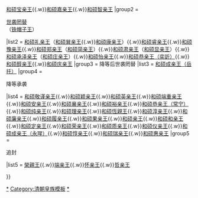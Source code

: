{{Navbox
|name  = 清朝宗室亲王
|title = [[清朝宗室亲王列表|清朝宗室亲王]]
|state = collapsed
|groupstyle=text-align:left;
|belowstyle = 
|above=
|group1 = <div class="center">入继大统</div>
|list1  = [[雍正帝|和硕雍亲王]]{{.w}}[[乾隆帝|和硕宝亲王]]{{.w}}[[嘉庆帝|和硕嘉亲王]]{{.w}}[[道光帝|和硕智亲王]]
|group2 = <div class="center">[[世袭罔替]]<br>（[[铁帽子王]]）</div>
|list2  = [[禮親王|和硕礼亲王]]（[[禮親王|和硕巽亲王]]{{.w}}[[禮親王|和硕康亲王]]）{{.w}}[[睿亲王|和硕睿亲王]]{{.w}}[[豫亲王|和硕豫亲王]]{{.w}}[[郑亲王|和硕郑亲王]]（[[郑亲王|和硕简亲王]]）{{.w}}[[肃亲王|和硕肃亲王]]（[[肃亲王|和硕显亲王]]）{{.w}}[[莊親王|和硕承泽亲王]]（[[莊親王|和硕庄亲王]]）{{.w}}[[怡亲王|和硕怡亲王]]{{.w}}[[恭親王|和硕恭亲王（奕訢）]]{{.w}}[[醇親王|和硕醇亲王]]{{.w}}[[慶親王|和硕庆亲王]]
|group3 = 降等后世袭罔替
|list3  = [[克勤郡王|和硕成亲王（岳托）]]
|group4 = <div class="center">降等承袭</div>
|list4  = [[敬谨亲王|和硕敬谨亲王]]{{.w}}[[颖亲王|和硕颖亲王]]{{.w}}[[英亲王|和硕英亲王]]{{.w}}[[端重亲王|和硕端重亲王]]{{.w}}[[安亲王|和硕安亲王]]{{.w}}[[襄親王|和硕襄亲王]]{{.w}}[[裕親王|和硕裕亲王]]{{.w}}[[恭親王|和硕恭亲王（常宁）]]{{.w}}[[纯亲王|和硕纯亲王]]{{.w}}[[理親王|和硕理亲王]]{{.w}}[[恆親王|和硕恆親王]]{{.w}}[[淳親王|和硕淳亲王]]{{.w}}[[廉親王|和硕廉亲王]]{{.w}}[[履親王|和硕履亲王]]{{.w}}[[果親王|和硕果亲王]]{{.w}}[[諴親王|和硕{{僻字|諴|左“言”右“咸”}}亲王]]{{.w}}[[和親王|和硕和亲王]]{{.w}}[[定親王|和硕定亲王]]{{.w}}[[榮親王 (封爵)|和硕荣亲王]]{{.w}}[[慎郡王|和硕质亲王]]{{.w}}[[儀親王|和硕仪亲王]]{{.w}}[[成親王|和硕成亲王（永瑆）]]{{.w}}[[惇亲王|和硕惇亲王]]{{.w}}[[瑞親王|和硕瑞亲王]]{{.w}}[[惠親王|和硕惠亲王]]
|group5 = <div class="center">追封</div>
|list5  = [[榮親王]]{{.w}}[[弘暉|端亲王]]{{.w}}[[福惠|怀亲王]]{{.w}}[[永琮|哲亲王]]

}}<noinclude>
[[Category:清朝宗室亲王|*]]
[[Category:清朝皇族模板]]
[[Category:清朝宗室爵位|*]]
</noinclude>